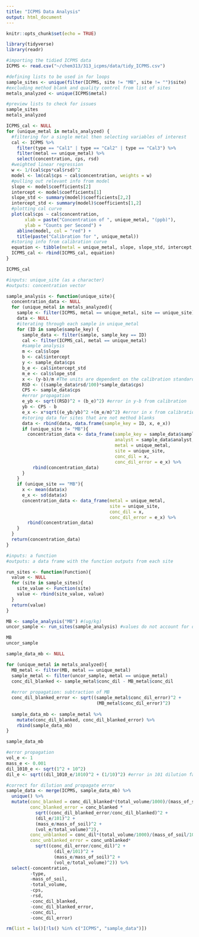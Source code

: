 ```yaml
---
title: "ICPMS Data Analysis"
output: html_document
---
```


```r
knitr::opts_chunk$set(echo = TRUE)
```

```r
library(tidyverse)
library(readr)
```

```r
#importing the tidied ICPMS data
ICPMS <- read.csv("~/chem313/313_icpms/data/tidy_ICPMS.csv")

```

```r
#defining lists to be used in for loops
sample_sites <- unique(filter(ICPMS, site != "MB", site != "")$site)
#excluding method blank and quality control from list of sites
metals_analyzed <- unique(ICPMS$metal)

#preview lists to check for issues
sample_sites
metals_analyzed
```

```r
ICPMS_cal <- NULL
for (unique_metal in metals_analyzed) {
  #filtering for a single metal then selecting variables of interest
  cal <- ICPMS %>%
    filter(type == "Cal1" | type == "Cal2" | type == "Cal3") %>%
    filter(metal == unique_metal) %>%
    select(concentration, cps, rsd)
  #weighted linear regression
  w <- 1/(cal$cps*cal$rsd)^2
  model <- lm(cal$cps ~ cal$concentration, weights = w)
  #pulling out relevant info from model
  slope <- model$coefficients[2]
  intercept <- model$coefficients[1]
  slope_std <- summary(model)$coefficients[2,2]
  intercept_std <- summary(model)$coefficients[1,2]
  #plotting cal curve
  plot(cal$cps ~ cal$concentration,
       xlab = paste("Concentration of ", unique_metal, "(ppb)"),
       ylab = "Counts per Second") +
    abline(model, col = "red") +
    title(paste("Calibration for ", unique_metal))
  #storing info from calibration curve
  equation <- tibble(metal = unique_metal, slope, slope_std, intercept, intercept_std)
  ICPMS_cal <- rbind(ICPMS_cal, equation)
}

ICPMS_cal
```

```r
#inputs: unique_site (as a character)
#outputs: concentration vector

sample_analysis <- function(unique_site){
  concentration_data <- NULL
  for (unique_metal in metals_analyzed){
    sample <- filter(ICPMS, metal == unique_metal, site == unique_site)
    data <- NULL
    #iterating through each sample in unique_metal
    for (ID in sample$sample_key) {
      sample_data <- filter(sample, sample_key == ID)
      cal <- filter(ICPMS_cal, metal == unique_metal)
      #sample analysis
      m <- cal$slope
      b <- cal$intercept
      y <- sample_data$cps
      b_e <- cal$intercept_std
      m_e <- cal$slope_std
      x <- (y-b)/m #The units are dependent on the calibration standards (Kg/mL)
      RSD <- ((sample_data$rsd/100)*sample_data$cps)
      CPS <- sample_data$cps 
      #error propagation
      e_yb <- sqrt((RSD)^2 + (b_e)^2) #error in y-b from calibration
      yb <- CPS - b
      e_x <- x*sqrt((e_yb/yb)^2 +(m_e/m)^2) #error in x from calibration
      #storing data for sites that are not method blanks
      data <- rbind(data, data.frame(sample_key = ID, x, e_x))
      if (unique_site != "MB"){
        concentration_data <- data_frame(sample_key = sample_data$sample_key,
                                         analyst = sample_data$analyst,
                                         metal = unique_metal,
                                         site = unique_site,
                                         conc_dil = x,
                                         conc_dil_error = e_x) %>%
          rbind(concentration_data)
      }
    }
    if (unique_site == "MB"){
      x <- mean(data$x)
      e_x <- sd(data$x)
      concentration_data <- data_frame(metal = unique_metal,
                                       site = unique_site,
                                       conc_dil = x,
                                       conc_dil_error = e_x) %>%
        rbind(concentration_data)
    }
  }
  return(concentration_data)
}
```

```r
#inputs: a function
#outputs: a data frame with the function outputs from each site

run_sites <- function(Function){
  value <- NULL
  for (site in sample_sites){
    site_value <- Function(site)
    value <- rbind(site_value, value)
  }
  return(value)
}
```

```r
MB <- sample_analysis("MB") #(ug/kg)
uncor_sample <- run_sites(sample_analysis) #values do not account for dilutions (ug/kg)

MB
uncor_sample
```

```r
sample_data_mb <- NULL 

for (unique_metal in metals_analyzed){
  MB_metal <- filter(MB, metal == unique_metal)
  sample_metal <- filter(uncor_sample, metal == unique_metal)
  conc_dil_blanked <- sample_metal$conc_dil - MB_metal$conc_dil
  
  #error propagation: subtraction of MB
  conc_dil_blanked_error <- sqrt((sample_metal$conc_dil_error)^2 +
                                  (MB_metal$conc_dil_error)^2)
  
  sample_data_mb <- sample_metal %>%
    mutate(conc_dil_blanked, conc_dil_blanked_error) %>%
    rbind(sample_data_mb)
}

sample_data_mb
```

```r
#error propagation
vol_e <- 1
mass_e <- 0.001
dil_1010_e <- sqrt(1^2 + 10^2)
dil_e <- sqrt((dil_1010_e/1010)^2 + (1/10)^2) #error in 101 dilution factor

#correct for dilution and propagate error
sample_data <- merge(ICPMS, sample_data_mb) %>%
  unique() %>%
  mutate(conc_blanked = conc_dil_blanked*(total_volume/1000)/(mass_of_soil/1000)*101,
         conc_blanked_error = conc_blanked *   
           sqrt((conc_dil_blanked_error/conc_dil_blanked)^2 + 
           (dil_e/101)^2 +
           (mass_e/mass_of_soil)^2 +
           (vol_e/total_volume)^2),
         conc_unblanked = conc_dil*(total_volume/1000)/(mass_of_soil/1000)*101,
         conc_unblanked_error = conc_unblanked*
           sqrt((conc_dil_error/conc_dil)^2 +
                  (dil_e/101)^2 +
                  (mass_e/mass_of_soil)^2 +
                  (vol_e/total_volume)^2)) %>%
  select(-concentration,
         -type,
         -mass_of_soil,
         -total_volume,
         -cps,
         -rsd,
         -conc_dil_blanked,
         -conc_dil_blanked_error,
         -conc_dil,
         -conc_dil_error)
```

```r
rm(list = ls()[!ls() %in% c("ICPMS", "sample_data")])
```




